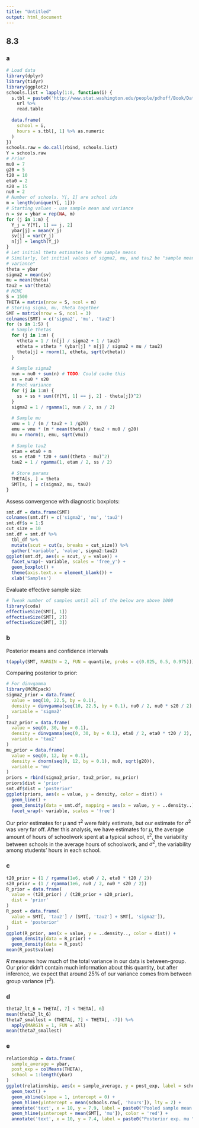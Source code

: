 ---
title: "Untitled"
output: html_document
---
## 8.3

### a

```{r}
# Load data
library(dplyr)
library(tidyr)
library(ggplot2)
schools.list = lapply(1:8, function(i) {
  s.tbl = paste0('http://www.stat.washington.edu/people/pdhoff/Book/Data/hwdata/school', i, '.dat') %>%
    url %>%
    read.table
  
  data.frame(
    school = i,
    hours = s.tbl[, 1] %>% as.numeric
  )
})
schools.raw = do.call(rbind, schools.list)
Y = schools.raw
# Prior
mu0 = 7
g20 = 5
t20 = 10
eta0 = 2
s20 = 15
nu0 = 2
# Number of schools. Y[, 1] are school ids
m = length(unique(Y[, 1]))
# Starting values - use sample mean and variance
n = sv = ybar = rep(NA, m)
for (j in 1:m) {
  Y_j = Y[Y[, 1] == j, 2]
  ybar[j] = mean(Y_j)
  sv[j] = var(Y_j)
  n[j] = length(Y_j)
}
# Let initial theta estimates be the sample means
# Similarly, let initial values of sigma2, mu, and tau2 be "sample mean and
# variance"
theta = ybar
sigma2 = mean(sv)
mu = mean(theta)
tau2 = var(theta)
# MCMC
S = 1500
THETA = matrix(nrow = S, ncol = m)
# Storing sigma, mu, theta together
SMT = matrix(nrow = S, ncol = 3)
colnames(SMT) = c('sigma2', 'mu', 'tau2')
for (s in 1:S) {
  # Sample thetas
  for (j in 1:m) {
    vtheta = 1 / (n[j] / sigma2 + 1 / tau2)
    etheta = vtheta * (ybar[j] * n[j] / sigma2 + mu / tau2)
    theta[j] = rnorm(1, etheta, sqrt(vtheta))
  }
  
  # Sample sigma2
  nun = nu0 + sum(n) # TODO: Could cache this
  ss = nu0 * s20
  # Pool variance
  for (j in 1:m) {
    ss = ss + sum((Y[Y[, 1] == j, 2] - theta[j])^2)
  }
  sigma2 = 1 / rgamma(1, nun / 2, ss / 2)
  
  # Sample mu
  vmu = 1 / (m / tau2 + 1 /g20)
  emu = vmu * (m * mean(theta) / tau2 + mu0 / g20)
  mu = rnorm(1, emu, sqrt(vmu))
  
  # Sample tau2
  etam = eta0 + m
  ss = eta0 * t20 + sum((theta - mu)^2)
  tau2 = 1 / rgamma(1, etam / 2, ss / 2)
  
  # Store params
  THETA[s, ] = theta
  SMT[s, ] = c(sigma2, mu, tau2)
}
```

Assess convergence with diagnostic boxplots:

```{r echo=FALSE}
smt.df = data.frame(SMT)
colnames(smt.df) = c('sigma2', 'mu', 'tau2')
smt.df$s = 1:S
cut_size = 10
smt.df = smt.df %>%
  tbl_df %>%
  mutate(scut = cut(s, breaks = cut_size)) %>%
  gather('variable', 'value', sigma2:tau2)
ggplot(smt.df, aes(x = scut, y = value)) +
  facet_wrap(~ variable, scales = 'free_y') +
  geom_boxplot() +
  theme(axis.text.x = element_blank()) +
  xlab('Samples')
```

Evaluate effective sample size:

```{r}
# Tweak number of samples until all of the below are above 1000
library(coda)
effectiveSize(SMT[, 1])
effectiveSize(SMT[, 2])
effectiveSize(SMT[, 3])
```

### b

Posterior means and confidence intervals

```{r}
t(apply(SMT, MARGIN = 2, FUN = quantile, probs = c(0.025, 0.5, 0.975)))
```

Comparing posterior to prior:
```{r}
# For dinvgamma
library(MCMCpack)
sigma2_prior = data.frame(
  value = seq(10, 22.5, by = 0.1),
  density = dinvgamma(seq(10, 22.5, by = 0.1), nu0 / 2, nu0 * s20 / 2),
  variable = 'sigma2'
)
tau2_prior = data.frame(
  value = seq(0, 30, by = 0.1),
  density = dinvgamma(seq(0, 30, by = 0.1), eta0 / 2, eta0 * t20 / 2),
  variable = 'tau2'
)
mu_prior = data.frame(
  value = seq(0, 12, by = 0.1),
  density = dnorm(seq(0, 12, by = 0.1), mu0, sqrt(g20)),
  variable = 'mu'
)
priors = rbind(sigma2_prior, tau2_prior, mu_prior)
priors$dist = 'prior'
smt.df$dist = 'posterior'
ggplot(priors, aes(x = value, y = density, color = dist)) +
  geom_line() +
  geom_density(data = smt.df, mapping = aes(x = value, y = ..density..)) +
  facet_wrap(~ variable, scales = 'free')
```

Our prior estimates for $\mu$ and $\tau^2$ were fairly estimate, but our 
estimate for $\sigma^2$ was very far off. After this analysis, we have estimates
for $\mu$, the average amount of hours of schoolwork spent at a typical school, 
$\tau^2$, the variability between schools in the average hours of schoolwork, 
and $\sigma^2$, the variability among students' hours in each school.

### c
```{r}
t20_prior = (1 / rgamma(1e6, eta0 / 2, eta0 * t20 / 2))
s20_prior = (1 / rgamma(1e6, nu0 / 2, nu0 * s20 / 2))
R_prior = data.frame(
  value = (t20_prior) / (t20_prior + s20_prior),
  dist = 'prior'
)
R_post = data.frame(
  value = SMT[, 'tau2'] / (SMT[, 'tau2'] + SMT[, 'sigma2']),
  dist = 'posterior'
)
ggplot(R_prior, aes(x = value, y = ..density.., color = dist)) +
  geom_density(data = R_prior) +
  geom_density(data = R_post)
mean(R_post$value)
```

$R$ measures how much of the total variance in our data is between-group. Our
prior didn't contain much information about this quantity, but after inference,
we expect that around 25\% of our variance comes from between group variance
($\tau^2$).

### d

```{r}
theta7_lt_6 = THETA[, 7] < THETA[, 6]
mean(theta7_lt_6)
theta7_smallest = (THETA[, 7] < THETA[, -7]) %>%
  apply(MARGIN = 1, FUN = all)
mean(theta7_smallest)
```

### e


```{r}
relationship = data.frame(
  sample_average = ybar,
  post_exp = colMeans(THETA),
  school = 1:length(ybar)
)
ggplot(relationship, aes(x = sample_average, y = post_exp, label = school)) +
  geom_text() +
  geom_abline(slope = 1, intercept = 0) +
  geom_hline(yintercept = mean(schools.raw[, 'hours']), lty = 2) +
  annotate('text', x = 10, y = 7.9, label = paste0("Pooled sample mean ", round(mean(schools.raw[, 'hours']), 2))) +
  geom_hline(yintercept = mean(SMT[, 'mu']), color = 'red') +
  annotate('text', x = 10, y = 7.4, label = paste0("Posterior exp. mu ", round(mean(SMT[, 'mu']), 2)), color = 'red')
```